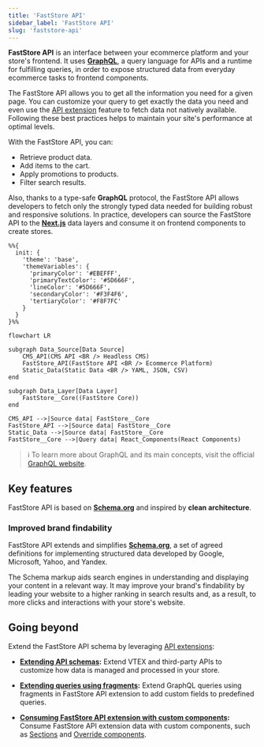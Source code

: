```yaml
---
title: 'FastStore API'
sidebar_label: 'FastStore API'
slug: 'faststore-api'
---
```


**FastStore API** is an interface between your ecommerce platform and your store's frontend. It uses **[GraphQL](https://graphql.org/)**, a query language for APIs and a runtime for fulfilling queries, in order to expose structured data from everyday ecommerce tasks to frontend components.

The FastStore API allows you to get all the information you need for a given page.
You can customize your query to get exactly the data you need and even use the [API extension](/docs/api-extensions) feature to fetch data not natively available. Following these best practices helps to maintain your site's performance at optimal levels.

With the FastStore API, you can:

- Retrieve product data.
- Add items to the cart.
- Apply promotions to products.
- Filter search results.

Also, thanks to a type-safe **GraphQL** protocol, the FastStore API allows developers to fetch only the strongly typed data needed for building robust and responsive solutions.
In practice, developers can source the FastStore API to the [**Next.js**](https://nextjs.org/) data layers and consume it on frontend components to create stores.

```mermaid
%%{
  init: {
    'theme': 'base',
    'themeVariables': {
      'primaryColor': '#EBEFFF',
      'primaryTextColor': '#5D666F',
      'lineColor': '#5D666F',
      'secondaryColor': '#F3F4F6',
      'tertiaryColor': '#F8F7FC'
    }
  }
}%%

flowchart LR

subgraph Data_Source[Data Source]
    CMS_API(CMS API <BR /> Headless CMS)
    FastStore_API(FastStore API <BR /> Ecommerce Platform)
    Static_Data(Static Data <BR /> YAML, JSON, CSV)
end

subgraph Data_Layer[Data Layer]
    FastStore__Core((FastStore Core))
end

CMS_API -->|Source data| FastStore__Core
FastStore_API -->|Source data| FastStore__Core
Static_Data -->|Source data| FastStore__Core
FastStore__Core -->|Query data| React_Components(React Components)
```

> ℹ️ To learn more about GraphQL and its main concepts, visit the official [GraphQL website](https://graphql.org/).

## Key features

FastStore API is based on [**Schema.org**](https://schema.org/) and inspired by **clean architecture**.

### Improved brand findability

FastStore API extends and simplifies [**Schema.org**](https://schema.org/), a set of agreed definitions for implementing structured data developed by Google, Microsoft, Yahoo, and Yandex.

The Schema markup aids search engines in understanding and displaying your content in a relevant way. It may improve your brand's findability by leading your website to a higher ranking in search results and, as a result, to more clicks and interactions with your store's website.

## Going beyond

Extend the FastStore API schema by leveraging [API extensions](/docs/api-extensions):

- **[Extending API schemas](/docs/api-extensions/extending-api-schema):** Extend VTEX and third-party APIs to customize how data is managed and processed in your store.

- **[Extending queries using fragments](/docs/api-extensions/extending-queries-using-fragments):** Extend GraphQL queries using fragments in FastStore API extension to add custom fields to predefined queries.

- **[Consuming FastStore API extension with custom components](/docs/api-extensions/consuming-api-extensions):** Consume FastStore API extension data with custom components, such as [Sections](/docs/building-sections/creating-a-new-section) and [Override components](/docs/building-sections/overriding-components-and-props).
